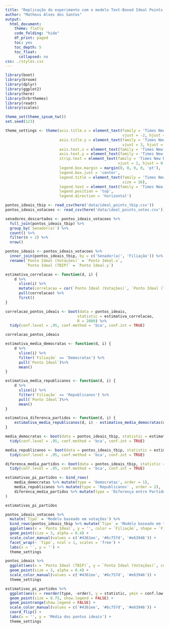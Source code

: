```yaml
---
title: "Replicação do experimento com o modelo Text-Based Ideal Points (TBIP)"
author: "Matheus Alves dos Santos"
output:
  html_document:
    theme: flatly
    code_folding: "hide"
    df_print: paged
    toc: yes
    toc_depth: 5
    toc_float:
      collapsed: no
css: ./styles.css
---
```


```r
library(boot)
library(broom)
library(dplyr)
library(ggplot2)
library(here)
library(hrbrthemes)
library(readr)
library(scales)

theme_set(theme_ipsum_tw())
set.seed(123)

theme_settings <- theme(axis.title.x = element_text(family = 'Times New Roman', face = 'bold',
                                                    vjust = -2, hjust = 0.5, size = 18),
                        axis.title.y = element_text(family = 'Times New Roman', face = 'bold',
                                                    vjust = 3, hjust = 0.5, size = 18),
                        axis.text.x = element_text(family = 'Times New Roman', size = 16),
                        axis.text.y = element_text(family = 'Times New Roman', size = 16),
                        strip.text = element_text(family = 'Times New Roman', face = 'bold',
                                                  vjust = 2, hjust = 0.5, size = 16),
                        legend.box.margin = margin(0, 0, 0, 0, 'pt'),
                        legend.box.just = 'center',
                        legend.title = element_text(family = 'Times New Roman', face = 'bold',
                                                    size = 16),
                        legend.text = element_text(family = 'Times New Roman', size = 16),
                        legend.position = 'top',
                        legend.direction = 'horizontal')

pontos_ideais_tbip <- read_csv(here('data/ideal_points_tbip.csv'))
pontos_ideais_votacoes <- read_csv(here('data/ideal_points_votes.csv'))

senadores_descartados <- pontos_ideais_votacoes %>%
  full_join(pontos_ideais_tbip) %>%
  group_by(`Senador(a)`) %>%
  count() %>%
  filter(n < 2) %>%
  nrow()

pontos_ideais <- pontos_ideais_votacoes %>%
  inner_join(pontos_ideais_tbip, by = c('Senador(a)', 'Filiação')) %>%
  rename(`Ponto Ideal (Votações)` = `Ponto Ideal.x`,
         `Ponto Ideal (TBIP)` = `Ponto Ideal.y`)
```

```r
estimativa_correlacao <- function(d, i) {
    d %>% 
      slice(i) %>% 
      mutate(correlacao = cor(`Ponto Ideal (Votações)`, `Ponto Ideal (TBIP)`)) %>%
      pull(correlacao) %>%
      first()
}

correlacao_pontos_ideais <- boot(data = pontos_ideais,
                                statistic = estimativa_correlacao,
                                R = 2000) %>%
  tidy(conf.level = .95, conf.method = 'bca', conf.int = TRUE)

correlacao_pontos_ideais
```

```r
estimativa_media_democratas <- function(d, i) {
    d %>% 
      slice(i) %>%
      filter(`Filiação` == 'Democratas') %>%
      pull(`Ponto Ideal`)%>%
      mean()
}

estimativa_media_republicanos <- function(d, i) {
    d %>% 
      slice(i) %>%
      filter(`Filiação` == 'Republicanos') %>%
      pull(`Ponto Ideal`)%>%
      mean()
}

estimativa_diferenca_partidos <- function(d, i) {
    estimativa_media_republicanos(d, i) - estimativa_media_democratas(d, i)
}

media_democratas <- boot(data = pontos_ideais_tbip, statistic = estimativa_media_democratas, R = 2000) %>%
  tidy(conf.level = .95, conf.method = 'bca', conf.int = TRUE)

media_republicanos <- boot(data = pontos_ideais_tbip, statistic = estimativa_media_republicanos, R = 2000) %>%
  tidy(conf.level = .95, conf.method = 'bca', conf.int = TRUE)

diferenca_media_partidos <- boot(data = pontos_ideais_tbip, statistic = estimativa_diferenca_partidos, R = 2000) %>%
  tidy(conf.level = .95, conf.method = 'bca', conf.int = TRUE)

estimativas_pi_partidos <- bind_rows(
    media_democratas %>% mutate(type = 'Democratas', order = 1),
    media_republicanos %>% mutate(type = 'Republicanos' , order = 2),
    diferenca_media_partidos %>% mutate(type = 'Diferença entre Partidos', order = 3),
)

estimativas_pi_partidos
```

```r
pontos_ideais_votacoes %>%
  mutate(`Tipo` = 'Modelo baseado em votações') %>%
  bind_rows(pontos_ideais_tbip %>% mutate(`Tipo` = 'Modelo baseado em textos (TBIP)')) %>%
  ggplot(aes(x = `Ponto Ideal`, y = '', color = `Filiação`, shape = `Filiação`)) +
  geom_point(size = 3, alpha = 0.4) +
  scale_color_manual(values = c('#4361ee', '#6c757d', '#e63946')) +
  facet_wrap(~ `Tipo`, ncol = 1, scales = 'free') +
  labs(x = '', y = '') +
  theme_settings
```

```r
pontos_ideais %>%
  ggplot(aes(x = `Ponto Ideal (TBIP)`, y = `Ponto Ideal (Votações)`, color = `Filiação`, shape = `Filiação`)) +
  geom_point(size = 3, alpha = 0.4) +
  scale_color_manual(values = c('#4361ee', '#6c757d', '#e63946')) +
  theme_settings
```

```r
estimativas_pi_partidos %>%
  ggplot(aes(x = reorder(type, -order), y = statistic, ymin = conf.low, ymax = conf.high, color = as.factor(type))) +
  geom_point(size = 0.75, show.legend = FALSE) +
  geom_pointrange(show.legend = FALSE) +
  scale_color_manual(values = c('#4361ee', '#6c757d', '#e63946')) +
  coord_flip() +
  labs(x = '', y = 'Média dos pontos ideais') +
  theme_settings
```